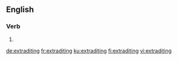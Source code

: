 ==English==

===Verb===
{{head|en|present participle}}

# {{present participle of|extradite|lang=en}}

[[de:extraditing]]
[[fr:extraditing]]
[[ku:extraditing]]
[[fi:extraditing]]
[[vi:extraditing]]